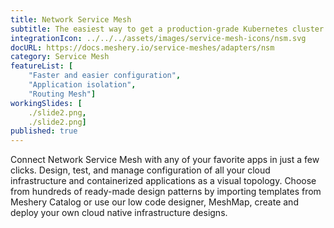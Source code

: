 ```yaml
---
title: Network Service Mesh
subtitle: The easiest way to get a production-grade Kubernetes cluster up and running
integrationIcon: ../../../assets/images/service-mesh-icons/nsm.svg
docURL: https://docs.meshery.io/service-meshes/adapters/nsm
category: Service Mesh
featureList: [
    "Faster and easier configuration",
    "Application isolation",
    "Routing Mesh"]
workingSlides: [
    ./slide2.png,
    ./slide2.png]
published: true
---
```


<p>
    Connect Network Service Mesh with any of your favorite apps in just a few
    clicks. Design, test, and manage configuration of all your cloud infrastructure and containerized applications as a visual topology. Choose from hundreds of ready-made design patterns by importing templates from Meshery Catalog or use our low code designer, MeshMap, create and deploy your own cloud native infrastructure designs.
</p>
